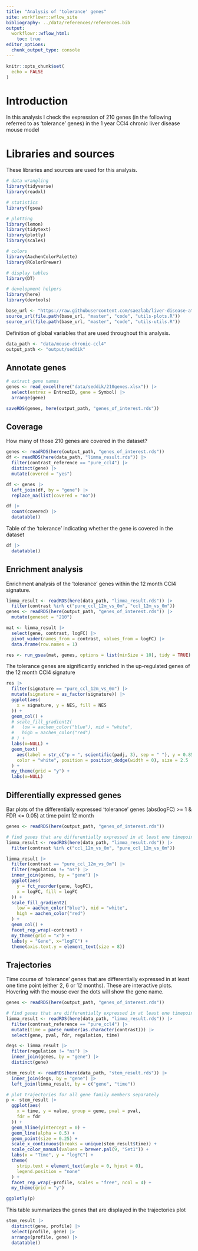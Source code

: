 ```yaml
---
title: "Analysis of 'tolerance' genes"
site: workflowr::wflow_site
bibliography: ../data/references/references.bib
output:
  workflowr::wflow_html:
    toc: true
editor_options:
  chunk_output_type: console
---
```


```r
knitr::opts_chunk$set(
  echo = FALSE
)
```


# Introduction
In this analysis I check the expression of 210 genes (in the following referred 
to as 'tolerance' genes) in the 1 year CCl4 chronic liver disease mouse model

# Libraries and sources
These libraries and sources are used for this analysis.
```r
# data wrangling
library(tidyverse)
library(readxl)

# statistics
library(fgsea)

# plotting
library(lemon)
library(tidytext)
library(plotly)
library(scales)

# colors
library(AachenColorPalette)
library(RColorBrewer)

# display tables
library(DT)

# development helpers
library(here)
library(devtools)

base_url <- "https://raw.githubusercontent.com/saezlab/liver-disease-atlas"
source_url(file.path(base_url, "master", "code", "utils-plots.R"))
source_url(file.path(base_url, "master", "code", "utils-utils.R"))
```

Definition of global variables that are used throughout this analysis.
```r
data_path <- "data/mouse-chronic-ccl4"
output_path <- "output/seddik"
```

## Annotate genes
```r
# extract gene names
genes <- read_excel(here("data/seddik/210genes.xlsx")) |>
  select(entrez = EntrezID, gene = Symbol) |>
  arrange(gene)

saveRDS(genes, here(output_path, "genes_of_interest.rds"))
```

## Coverage
How many of those 210 genes are covered in the dataset?
```r
genes <- readRDS(here(output_path, "genes_of_interest.rds"))
df <- readRDS(here(data_path, "limma_result.rds")) |>
  filter(contrast_reference == "pure_ccl4") |>
  distinct(gene) |>
  mutate(covered = "yes")

df <- genes |>
  left_join(df, by = "gene") |>
  replace_na(list(covered = "no"))
```


```r
df |>
  count(covered) |> 
  datatable()
```

Table of the 'tolerance' indicating whether the gene is covered in the dataset
```r
df |>
  datatable()
```

## Enrichment analysis
Enrichment analysis of the 'tolerance' genes within the 12 month CCl4 signature.
```r
limma_result <- readRDS(here(data_path, "limma_result.rds")) |>
  filter(contrast %in% c("pure_ccl_12m_vs_0m", "ccl_12m_vs_0m"))
genes <- readRDS(here(output_path, "genes_of_interest.rds")) |>
  mutate(geneset = "210")

mat <- limma_result |>
  select(gene, contrast, logFC) |>
  pivot_wider(names_from = contrast, values_from = logFC) |>
  data.frame(row.names = 1)

res <- run_gsea(mat, genes, options = list(minSize = 10), tidy = TRUE)
```

The tolerance genes are significantly enriched in the up-regulated genes of the 
12 month CCl4 signature
```r
res |>
  filter(signature == "pure_ccl_12m_vs_0m") |> 
  mutate(signature = as_factor(signature)) |>
  ggplot(aes(
    x = signature, y = NES, fill = NES
  )) +
  geom_col() +
  # scale_fill_gradient2(
  #   low = aachen_color("blue"), mid = "white",
  #   high = aachen_color("red")
  # ) +
  labs(x=NULL) +
  geom_text(
    aes(label = str_c("p = ", scientific(padj, 3), sep = " "), y = 0.85 * NES),
    color = "white", position = position_dodge(width = 0), size = 2.5
  ) +
  my_theme(grid = "y") +
  labs(x=NULL)
```

## Differentially expressed genes
Bar plots of the differentially expressed 'tolerance' genes 
(abs(logFC) >= 1 & FDR <= 0.05) at time point 12 month
```r
genes <- readRDS(here(output_path, "genes_of_interest.rds"))

# find genes that are differentially expressed in at least one timepoint
limma_result <- readRDS(here(data_path, "limma_result.rds")) |>
  filter(contrast %in% c("ccl_12m_vs_0m", "pure_ccl_12m_vs_0m"))

limma_result |>
  filter(contrast == "pure_ccl_12m_vs_0m") |> 
  filter(regulation != "ns") |>
  inner_join(genes, by = "gene") |>
  ggplot(aes(
    y = fct_reorder(gene, logFC),
    x = logFC, fill = logFC
  )) +
  scale_fill_gradient2(
    low = aachen_color("blue"), mid = "white",
    high = aachen_color("red")
  ) +
  geom_col() +
  facet_rep_wrap(~contrast) +
  my_theme(grid = "x") +
  labs(y = "Gene", x="logFC") +
  theme(axis.text.y = element_text(size = 8))
```

## Trajectories
Time course of 'tolerance' genes that are differentially expressed in at least 
one time point (either 2, 6 or 12 months). These are interactive plots. Hovering 
with the mouse over the dots will show the gene name.
```r
genes <- readRDS(here(output_path, "genes_of_interest.rds"))

# find genes that are differentially expressed in at least one timepoint
limma_result <- readRDS(here(data_path, "limma_result.rds")) |>
  filter(contrast_reference == "pure_ccl4") |>
  mutate(time = parse_number(as.character(contrast))) |>
  select(gene, pval, fdr, regulation, time)

degs <- limma_result |>
  filter(regulation != "ns") |>
  inner_join(genes, by = "gene") |>
  distinct(gene)

stem_result <- readRDS(here(data_path, "stem_result.rds")) |>
  inner_join(degs, by = "gene") |>
  left_join(limma_result, by = c("gene", "time"))

# plot trajectories for all gene family members separately
p <- stem_result |>
  ggplot(aes(
    x = time, y = value, group = gene, pval = pval,
    fdr = fdr
  )) +
  geom_hline(yintercept = 0) +
  geom_line(alpha = 0.5) +
  geom_point(size = 0.25) +
  scale_x_continuous(breaks = unique(stem_result$time)) +
  scale_color_manual(values = brewer.pal(9, "Set1")) +
  labs(x = "Time", y = "logFC") +
  theme(
    strip.text = element_text(angle = 0, hjust = 0),
    legend.position = "none"
  ) +
  facet_rep_wrap(~profile, scales = "free", ncol = 4) +
  my_theme(grid = "y")

ggplotly(p)


```

This table summarizes the genes that are displayed in the trajectories plot
```r
stem_result |>
  distinct(gene, profile) |>
  select(profile, gene) |>
  arrange(profile, gene) |>
  datatable()
```


